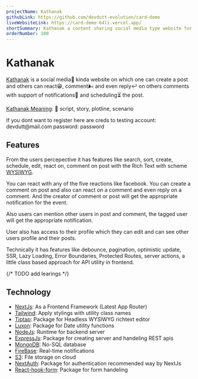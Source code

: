 ```yaml
---
projectName: Kathanak
githubLink: https://github.com/devdutt-evolution/card-demo
liveWebsiteLink: https://card-demo-64li.vercel.app/
shortSummary: Kathanak a content sharing social media type website for sharing any text rich content with WYSIWYG scheme.
orderNumber: 100
---
```



# <HoverUnder color="border-yellow-400">Kathanak</HoverUnder>

[Kathanak](https://card-demo-64li.vercel.app/) is a social media📱 kinda website on which one can create a post and others can react😁, comment🌬️ and even reply↩️ on others comments with support of notifications🔔 and scheduling⏳ the post.

[Kathanak Meaning](https://www.shabdkosh.com/hi/dictionary/hindi-english/%E0%A4%95%E0%A4%A5%E0%A4%BE%E0%A4%A8%E0%A4%95/%E0%A4%95%E0%A4%A5%E0%A4%BE%E0%A4%A8%E0%A4%95-meaning-in-english): 🟰 script, story, plotline, scenario

<span class='text-xs'>
  If you dont want to register here are creds to testing account:
  devdutt@mail.com password: password
</span>

## <HoverUnder color="border-yellow-400">Features</HoverUnder>

From the users percepective it has features like <TagLook>search</TagLook>, <TagLook>sort</TagLook>, <TagLook>create</TagLook>, <TagLook>schedule</TagLook>, <TagLook>edit</TagLook>, <TagLook>react on</TagLook>, <TagLook>comment on post</TagLook> with the <TagLook>Rich Text</TagLook> with scheme [WYSIWYG](https://en.wikipedia.org/wiki/WYSIWYG).

You can react with any of the five <TagLook>reactions</TagLook> like facebook. You can <TagLook>create a comment</TagLook> on post and also can <TagLook>react on a comment</TagLook> and even <TagLook>reply on a comment</TagLook>. And the creator of comment or post will get the appropriate <TagLook>notification</TagLook> for the event.

Also users can <TagLook>mention other users</TagLook> in post and comment, the tagged user will get the appropriate notification.

User also has access to their <TagLook>profile</TagLook> which they can <TagLook>edit</TagLook> and can see <TagLook>other users profile</TagLook> and their posts.

Technically it has features like <TagLook>debounce</TagLook>, <TagLook>pagination</TagLook>, <TagLook>optimistic update</TagLook>, <TagLook>SSR</TagLook>, <TagLook>Lazy Loading</TagLook>, <TagLook>Error Boundaries</TagLook>, <TagLook>Protected Routes</TagLook>, <TagLook>server actions</TagLook>, a little <TagLook>class based approach for API utility</TagLook> in frontend.

{/* TODO add learings */}

## <HoverUnder color="border-yellow-400">Technology</HoverUnder>

- [NextJs](https://nextjs.org/): As a Frontend Framework (Latest App Router)
- [Tailwind](https://tailwindcss.com/): Apply stylings with utility class names
- [Tiptap](https://tiptap.dev/): Package for Headless WYSIWYG richtext editor
- [Luxon](https://moment.github.io/luxon/#/): Package for Date utility functions
- [NodeJs](https://nodejs.org/en): Runtime for backend server
- [ExpressJs](https://expressjs.com/): Package for creating server and handeling REST apis
- [MongoDB](https://www.mongodb.com/): No-SQL database
- [FireBase](https://firebase.google.com/): Real-time notifications
- [S3](https://aws.amazon.com/pm/serv-s3/): File storage on cloud
- [NextAuth](https://next-auth.js.org/): Package for authentication recommended way by NextJs
- [React-hook-form](https://react-hook-form.com/): Package for form handeling

